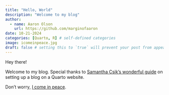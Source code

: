 ```yaml
---
title: "Hello, World"
description: "Welcome to my blog"
author:
  - name: Aaron Olson
    url: https://github.com/marginofaaron
date: 10-21-2024
categories: [Quarto, R] # self-defined categories
image: icomeinpeace.jpg
draft: false # setting this to `true` will prevent your post from appearing on your listing page until you're ready!
---
```


Hey there!

Welcome to my blog. Special thanks to [Samantha Csik's wonderful guide](https://samanthacsik.github.io/posts/2022-10-24-quarto-blogs/) on setting up a blog on a Quarto website.

Don't worry, [I come in peace](https://www.youtube.com/watch?v=atUUjSLMSiM).